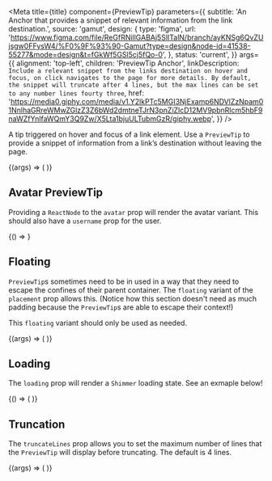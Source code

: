 


<Meta
  title={title}
  component={PreviewTip}
  parameters={{
    subtitle:
      'An Anchor that provides a snippet of relevant information from the link destination.',
    source: 'gamut',
    design: {
      type: 'figma',
      url:
        'https://www.figma.com/file/ReGfRNillGABAj5SlITalN/branch/ayKNSg6QvZUjsgw0FFysW4/%F0%9F%93%90-Gamut?type=design&node-id=41538-55277&mode=design&t=fGkWf5GSl5cj5fQo-0',
    },
    status: 'current',
  }}
  args={{
    alignment: 'top-left',
    children: 'PreviewTip Anchor',
    linkDescription: `Include a relevant snippet from the links destination on hover and focus, on click navigates to the page for more details. By default, the snippet will truncate after 4 lines, but the max lines can be set to any number lines fourty three`,
    href:
      'https://media0.giphy.com/media/v1.Y2lkPTc5MGI3NjExamp6NDVlZzNpam01NnlhaGRreWMwZGlzZ3Z6bWd2dmtneTJrN3pnZiZlcD12MV9pbnRlcm5hbF9naWZfYnlfaWQmY3Q9Zw/X5Lta1bjuULTubmGzR/giphy.webp',
  }}
/>

A tip triggered on hover and focus of a link element. Use a `PreviewTip` to provide a snippet of information from a link’s destination without leaving the page.

<Canvas>
  <Story name="PreviewTip">
    {(args) => (
      <FlexBox center py={156}>
        <PreviewTip {...args} />
      </FlexBox>
    )}
  </Story>
</Canvas>

<PropsTable story="PreviewTip" />

## Avatar PreviewTip

Providing a `ReactNode` to the `avatar` prop will render the avatar variant. This should also have a `username` prop for the user.

<Canvas>
  <Story name="Avatar Tip">{() => <AvatarExample />}</Story>
</Canvas>

## Floating

`PreviewTip`s sometimes need to be in used in a way that they need to escape the confines of their parent container. The `floating` variant of the `placement` prop allows this. (Notice how this section doesn't need as much padding because the `PreviewTip`s are able to escape their context!)

This `floating` variant should only be used as needed.

<Canvas>
  <Story name="Floating PreviewTip">
    {(args) => (
      <PreviewTip placement="floating" {...args} alignment="top-right" />
    )}
  </Story>
</Canvas>

## Loading

The `loading` prop will render a <LinkTo component="Shimmer">`Shimmer`</LinkTo> loading state. See an exmaple below!

<Canvas>
  <Story name="Loading PreviewTip">
    {() => (
      <FlexBox center py={156}>
        <LoadingTip />
      </FlexBox>
    )}
  </Story>
</Canvas>

## Truncation

The `truncateLines` prop allows you to set the maximum number of lines that the `PreviewTip` will display before truncating. The default is 4 lines.

<Canvas>
  <Story name="Truncation">
    {(args) => (
      <FlexBox py={156} width="100%" justifyContent="space-around">
        <PreviewTip {...args} truncateLines={2} alignment="top-right" />
        <PreviewTip {...args} truncateLines={5} alignment="bottom-left" />
      </FlexBox>
    )}
  </Story>
</Canvas>
